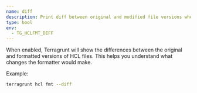 ```yaml
---
name: diff
description: Print diff between original and modified file versions when running with 'hclfmt'.
type: bool
env:
  - TG_HCLFMT_DIFF
---
```


When enabled, Terragrunt will show the differences between the original and formatted versions of HCL files. This helps you understand what changes the formatter would make.

Example:

```bash
terragrunt hcl fmt --diff
```
